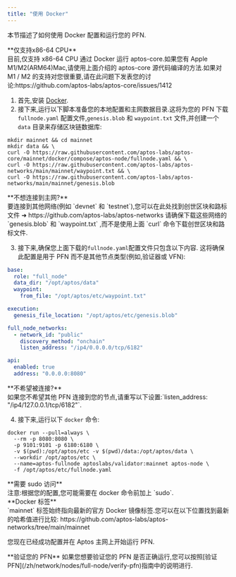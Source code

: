 ```yaml
---
title: "使用 Docker"
---
```



本节描述了如何使用 Docker 配置和运行您的 PFN.

<Aside type="caution">
  **仅支持x86-64 CPU**<br />
  目前,仅支持 x86-64 CPU 通过 Docker 运行 aptos-core.如果您有 Apple M1/M2(ARM64)Mac,请使用上面介绍的 aptos-core 源代码编译的方法.如果对 M1 / M2 的支持对您很重要,请在此问题下发表您的讨论:https://github.com/aptos-labs/aptos-core/issues/1412
</Aside>

1. 首先,安装 [Docker](https://docs.docker.com/get-docker/).
2. 接下来,运行以下脚本准备您的本地配置和主网数据目录.这将为您的 PFN 下载 `fullnode.yaml` 配置文件,`genesis.blob` 和 `waypoint.txt` 文件,并创建一个 `data` 目录来存储区块链数据库:

```shellscript filename="Terminal"
mkdir mainnet && cd mainnet
mkdir data && \
curl -O https://raw.githubusercontent.com/aptos-labs/aptos-core/mainnet/docker/compose/aptos-node/fullnode.yaml && \
curl -O https://raw.githubusercontent.com/aptos-labs/aptos-networks/main/mainnet/waypoint.txt && \
curl -O https://raw.githubusercontent.com/aptos-labs/aptos-networks/main/mainnet/genesis.blob
```

<Aside type="caution">
  **不想连接到主网?**<br />
  要连接到其他网络(例如 `devnet` 和 `testnet`),您可以在此处找到创世区块和路标文件 ➜ https://github.com/aptos-labs/aptos-networks
  请确保下载这些网络的 `genesis.blob` 和 `waypoint.txt` ,而不是使用上面 `curl` 命令下载创世区块和路标文件.
</Aside>

3. 接下来,确保您上面下载的`fullnode.yaml`配置文件只包含以下内容.
   这将确保此配置是用于 PFN 而不是其他节点类型(例如,验证器或 VFN):

```yaml filename="fullnode.yaml"
base:
  role: "full_node"
  data_dir: "/opt/aptos/data"
  waypoint:
    from_file: "/opt/aptos/etc/waypoint.txt"

execution:
  genesis_file_location: "/opt/aptos/etc/genesis.blob"

full_node_networks:
  - network_id: "public"
    discovery_method: "onchain"
    listen_address: "/ip4/0.0.0.0/tcp/6182"

api:
  enabled: true
  address: "0.0.0.0:8080"
```

<Aside type="caution">
  **不希望被连接?**<br />
  如果您不希望其他 PFN 连接到您的节点,请重写以下设置:`listen_address: "/ip4/127.0.0.1/tcp/6182"`.
</Aside>

4. 接下来,运行以下 `docker` 命令:

```shellscript filename="Terminal"
docker run --pull=always \
  --rm -p 8080:8080 \
  -p 9101:9101 -p 6180:6180 \
  -v $(pwd):/opt/aptos/etc -v $(pwd)/data:/opt/aptos/data \
  --workdir /opt/aptos/etc \
  --name=aptos-fullnode aptoslabs/validator:mainnet aptos-node \
  -f /opt/aptos/etc/fullnode.yaml
```

<Aside type="caution">
  **需要 sudo 访问**<br />
  注意:根据您的配置,您可能需要在 docker 命令前加上 `sudo`.
</Aside>

<Aside type="note">
  **Docker 标签**<br />
  `mainnet` 标签始终指向最新的官方 Docker 镜像标签.您可以在以下位置找到最新的哈希值进行比较:
  https://github.com/aptos-labs/aptos-networks/tree/main/mainnet
</Aside>

您现在已经成功配置并在 Aptos 主网上开始运行 PFN.

<Aside type="note">
  **验证您的 PFN**
  如果您想要验证您的 PFN 是否正确运行,您可以按照[验证 PFN](/zh/network/nodes/full-node/verify-pfn)指南中的说明进行.
</Aside>
